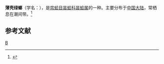 {{Speciesbox
| taxon = Glauconme primeana
| binomial_authority = Crosse et Debeaux
}}
'''薄壳绿螂'''（学名：''{{lang|la|Glauconme primeana}}''），是[[帘蛤目|帘蛤目]][[昙蛤科|昙蛤科]][[昙蛤属|昙蛤属]]的一种。主要分布于[[中国大陆|中国大陆]]，常栖息在潮间带。<ref>{{cite web|url=http://shell.sinica.edu.tw/chinese/shellbase_detail.php?science_no=3886|title=国际贝库：薄壳绿螂|publisher=台湾贝类资料库|accessdate=2009-08-11|archive-date=2016-03-04|archive-url=https://web.archive.org/web/20160304101350/http://shell.sinica.edu.tw/chinese/shellbase_detail.php?science_no=3886|dead-url=no}}</ref>

== 参考文献 ==
{{reflist}}
{{Taxonbar}}
[[Category:昙蛤属|B]]